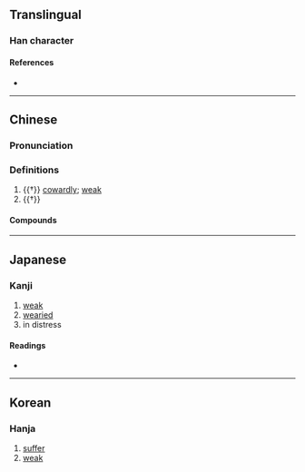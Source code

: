 {{character info/new}}
==Translingual==

===Han character===
{{Han char|rn=9|rad=人|as=14|sn=16|four=23221|canj=OJPN|ids=⿰亻寧}}

====References====
* {{Han ref|kx=0120.100|dkj=01238|dj=0254.030|hdz=10232.050|uh=511C|ud=20764|bh=E8F4|bd=59636}}

----

==Chinese==
{{zh-forms}}

===Pronunciation===
{{zh-pron
|m=níng
|m-s=
|dg=
|c=nang4,ning4
|c-t=
|g=
|h=pfs=
|j=
|mb=
|md=
|mn=
|mn-t=
|w=
|x=
|mc=y
|oc=y
|cat=a,pron
}}

{{attention|yue|Cantonese pronunciation 'nang4ning4' not found in the entry 儜.}}
===Definitions===
{{zh-hanzi}}

# {{†}} [[cowardly]]; [[weak]]
# {{†}} {{zh-alt-form|您||{{lb|zh|polite}} [[you]]}}

====Compounds====
{{zh-der|傖儜}}

----

==Japanese==

===Kanji===
{{ja-kanji|grade=|rs=人14}}

# [[weak]]
# [[wearied]]
# in distress

====Readings====
* {{ja-readings|on=[[どう]] (dō), [[にょう]] (nyō)|kun=[[なやむ]] (nayamu), [[よわい]] (yowai)}}

----

==Korean==

===Hanja===
{{ko-hanja|hangeul=녕|rv=nyeong|mr=nyŏng}}

# [[suffer]]
# [[weak]]